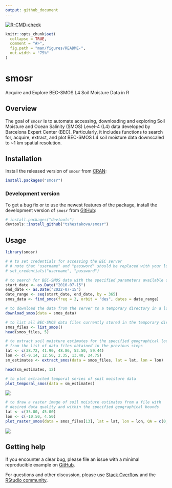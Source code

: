 ```yaml
---
output: github_document
---
```


<!-- README.md is generated from README.Rmd. Please edit that file -->

<!-- badges: start -->
[![R-CMD-check](https://github.com/tshestakova/smosr/actions/workflows/R-CMD-check.yaml/badge.svg)](https://github.com/tshestakova/smosr/actions/workflows/R-CMD-check.yaml)
<!-- badges: end -->
  
```r
knitr::opts_chunk$set(
  collapse = TRUE,
  comment = "#>",
  fig.path = "man/figures/README-",
  out.width = "75%"
)
```

# smosr

Acquire and Explore BEC-SMOS L4 Soil Moisture Data in R

## Overview

The goal of `smosr` is to automate accessing, downloading and exploring Soil 
Moisture and Ocean Salinity (SMOS) Level-4 (L4) data developed by Barcelona 
Expert Center (BEC). Particularly, it includes functions to search for, acquire, 
extract, and plot BEC-SMOS L4 soil moisture data downscaled to ~1 km spatial 
resolution. 

## Installation

Install the released version of `smosr` from [CRAN](https://cran.r-project.org/):

```r
install.packages("smosr")
```

### Development version

To get a bug fix or to use the newest features of the package, install the
development version of `smosr` from [GitHub](https://github.com/):

``` r
# install.packages("devtools")
devtools::install_github("tshestakova/smosr")
```

## Usage

```r
library(smosr)

# # to set credentials for accessing the BEC server
# # note that "username" and "password" should be replaced with your login details 
# set_credentials("username", "password")

# to search for BEC-SMOS data with the specified parameters available on the server
start_date <- as.Date("2010-07-15")
end_date <- as.Date("2022-07-15")
date_range <- seq(start_date, end_date, by = 365)
smos_data <- find_smos(freq = 3, orbit = "des", dates = date_range)

# to download the data from the server to a temporary directory in a local computer
download_smos(data = smos_data)

# to list all BEC-SMOS data files currently stored in the temporary directory
smos_files <- list_smos()
head(smos_files, 5)

# to extract soil moisture estimates for the specified geographical locations
# from the list of data files obtained in the previous steps
lat <- c(38.72, 41.90, 48.86, 52.50, 59.44)
lon <- c(-9.14, 12.50, 2.35, 13.40, 24.75)
sm_estimates <- extract_smos(data = smos_files, lat = lat, lon = lon)

head(sm_estimates, 12)

# to plot extracted temporal series of soil moisture data
plot_temporal_smos(data = sm_estimates)
```

<img src="man/figures/README-example-temp.png"/>

```r
# to draw a raster image of soil moisture estimates from a file with
# desired data quality and within the specified geographical bounds
lat <- c(35.00, 45.00)
lon <- c(-10.50, 4.50)
plot_raster_smos(data = smos_files[13], lat = lat, lon = lon, QA = c(0,1,2,3))
```

<img src="man/figures/README-example-sp.png"/>

## Getting help

If you encounter a clear bug, please file an issue with a minimal reproducible 
example on [GitHub](https://github.com/tshestakova/smosr/issues).

For questions and other discussion, please use 
[Stack Overflow](https://stackoverflow.com/questions/) and the [RStudio community](https://community.rstudio.com/).
